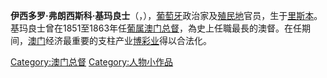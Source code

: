{{Multiple issues|
{{Expand language|1=pt|time=2020-09-11T13:46:20+00:00}}
{{Unreferenced|time=2020-09-11T13:46:20+00:00}}
}}
'''伊西多罗·弗朗西斯科·基玛良士'''（{{lang-pt|Isidoro Francisco Guimarães}}，{{bd|1808年|4月29日|1883年|1月17日}}），[[葡萄牙|葡萄牙]]政治家及[[殖民地|殖民地]]官员，生于[[里斯本|里斯本]]。基玛良士曾在1851至1863年任[[澳門總督|葡属澳门总督]]，為史上任職最長的澳督。在任期间，[[澳門|澳门]]经济最重要的支柱产业[[澳門博彩業|博彩业]]得以合法化。

{{澳门总督}}
{{stub}}

[[Category:澳门总督|Category:澳门总督]]
[[Category:人物小作品|Category:人物小作品]]